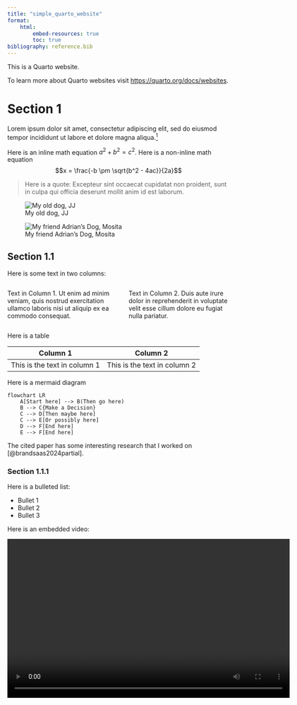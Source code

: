 ```yaml
---
title: "simple_quarto_website"
format:
    html:
        embed-resources: true
        toc: true 
bibliography: reference.bib
---
```


This is a Quarto website. 

To learn more about Quarto websites visit <https://quarto.org/docs/websites>.

# Section 1 
Lorem ipsum dolor sit amet, consectetur adipiscing elit, sed do eiusmod tempor incididunt ut labore et dolore magna aliqua.[^1]

[^1]: This is some footnote text. 

Here is an inline math equation $a^2 + b^2 = c^2$.
Here is a non-inline math equation $$x = \frac{-b \pm \sqrt{b^2 - 4ac}}{2a}$$

> Here is a quote: Excepteur sint occaecat cupidatat non proident, sunt in culpa qui officia deserunt mollit anim id est laborum.

![My old dog, JJ](images/baz.jpg)

![My friend Adrian's Dog, Mosita](images/adrian1.jpg)

## Section 1.1 
Here is some text in two columns:

::: columns
::: column
Text in Column 1. Ut enim ad minim veniam, quis nostrud exercitation ullamco laboris nisi ut aliquip ex ea commodo consequat.
:::
::: column
Text in Column 2. Duis aute irure dolor in reprehenderit in voluptate velit esse cillum dolore eu fugiat nulla pariatur. 
:::
::: 

Here is a table 

| Column 1                     | Column 2                     |
| ---------------------------- | ---------------------------- |
| This is the text in column 1 | This is the text in column 2 |

Here is a mermaid diagram
```mermaid
flowchart LR
    A[Start here] --> B(Then go here)
    B --> C{Make a Decision}
    C --> D[Then maybe here]
    C --> E[Or possibly here]
    D --> F[End here]
    E --> F[End here]
```

The cited paper has some interesting research that I worked on [@brandsaas2024partial].

### Section 1.1.1
Here is a bulleted list:

* Bullet 1
* Bullet 2 
* Bullet 3

Here is an embedded video:

<video width="640" height="360" controls>
  <source src="images/sample_video.mp4" type="video/mp4">
  Your browser does not support the video tag.
</video>